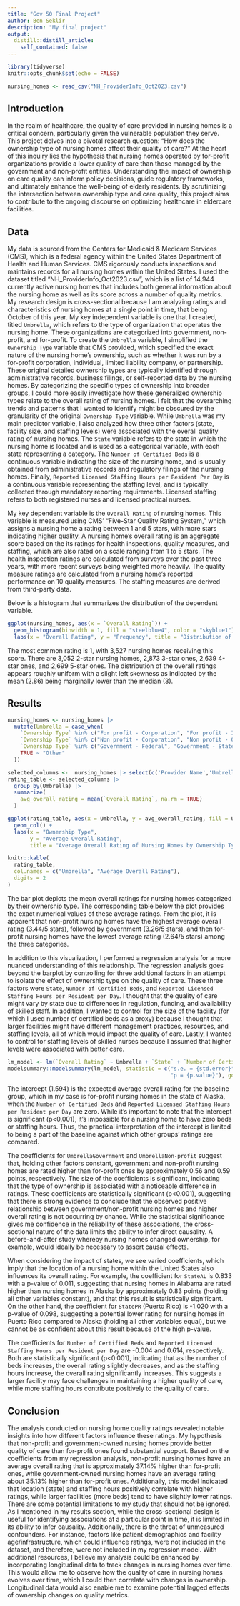 ```yaml
---
title: "Gov 50 Final Project"
author: Ben Seklir
description: "My final project"
output:
  distill::distill_article:
    self_contained: false
---
```

```r
library(tidyverse)
knitr::opts_chunk$set(echo = FALSE)
```
```r
nursing_homes <- read_csv("NH_ProviderInfo_Oct2023.csv")
```


## Introduction
In the realm of healthcare, the quality of care provided in nursing homes is a critical concern, particularly given the vulnerable population they serve. This project delves into a pivotal research question: "How does the ownership type of nursing homes affect their quality of care?" At the heart of this inquiry lies the hypothesis that nursing homes operated by for-profit organizations provide a lower quality of care than those managed by the government and non-profit entities. Understanding the impact of ownership on care quality can inform policy decisions, guide regulatory frameworks, and ultimately enhance the well-being of elderly residents. By scrutinizing the intersection between ownership type and care quality, this project aims to contribute to the ongoing discourse on optimizing healthcare in eldercare facilities. 



## Data
My data is sourced from the Centers for Medicaid & Medicare Services (CMS), which is a federal agency within the United States Department of Health and Human Services. CMS rigorously conducts inspections and maintains records for all nursing homes within the United States. I used the dataset titled "NH_ProviderInfo_Oct2023.csv", which is a list of 14,944 currently active nursing homes that includes both general information about the nursing home as well as its score across a number of quality metrics. My research design is cross-sectional because I am analyzing ratings and characteristics of nursing homes at a single point in time, that being October of this year. My key independent variable is one that I created, titled `Umbrella`, which refers to the type of organization that operates the nursing home. These organizations are categorized into government, non-profit, and for-profit. To create the `Umbrella` variable, I simplified the `Ownership Type` variable that CMS provided, which specified the exact nature of the nursing home's ownership, such as whether it was run by a for-profit corporation, individual, limited liability company, or partnership. These original detailed ownership types are typically identified through administrative records, business filings, or self-reported data by the nursing homes. By categorizing the specific types of ownership into broader groups, I could more easily investigate how these generalized ownership types relate to the overall rating of nursing homes. I felt that the overarching trends and patterns that I wanted to identify might be obscured by the granularity of the original `Ownership Type` variable. While `Umbrella` was my main predictor variable, I also analyzed how three other factors (state, facility size, and staffing levels) were associated with the overall quality rating of nursing homes. The `State` variable refers to the state in which the nursing home is located and is used as a categorical variable, with each state representing a category. The `Number of Certified Beds` is a continuous variable indicating the size of the nursing home, and is usually obtained from administrative records and regulatory filings of the nursing homes. Finally, `Reported Licensed Staffing Hours per Resident Per Day` is a continuous variable representing the staffing level, and is typically collected through mandatory reporting requirements. Licensed staffing refers to both registered nurses and licensed practical nurses. 

My key dependent variable is the `Overall Rating` of nursing homes. This variable is measured using CMS' "Five-Star Quality Rating System," which assigns a nursing home a rating between 1 and 5 stars, with more stars indicating higher quality. A nursing home's overall rating is an aggregate score based on the its ratings for health inspections, quality measures, and staffing, which are also rated on a scale ranging from 1 to 5 stars. The health inspection ratings are calculated from surveys over the past three years, with more recent surveys being weighted more heavily. The quality measure ratings are calculated from a nursing home's reported performance on 10 quality measures. The staffing measures are derived from third-party data. 

Below is a histogram that summarizes the distribution of the dependent variable.

```r
ggplot(nursing_homes, aes(x = `Overall Rating`)) +
  geom_histogram(binwidth = 1, fill = "steelblue4", color = "skyblue1") +
  labs(x = "Overall Rating", y = "Frequency", title = "Distribution of Overall Ratings of Nursing Homes")
```
The most common rating is 1, with 3,527 nursing homes receiving this score. There are 3,052 2-star nursing homes, 2,873 3-star ones, 2,639 4-star ones, and 2,699 5-star ones. The distribution of the overall ratings appears roughly uniform with a slight left skewness as indicated by the mean (2.86) being marginally lower than the median (3).


## Results

```r
nursing_homes <- nursing_homes |>
  mutate(Umbrella = case_when(
    `Ownership Type` %in% c("For profit - Corporation", "For profit - Individual", "For profit - Limited Liability company", "For profit - Partnership") ~ "For-profit",
    `Ownership Type` %in% c("Non profit - Corporation", "Non profit - Other", "Non profit - Church related") ~ "Non-profit",
    `Ownership Type` %in% c("Government - Federal", "Government - State", "Government - County", "Government - City/county", "Government - City", "Government - Hospital district") ~ "Government",
    TRUE ~ "Other"
  ))
```
```r
selected_columns <-  nursing_homes |> select(c('Provider Name','Umbrella','Overall Rating'))
rating_table <- selected_columns |>
  group_by(Umbrella) |>
  summarize(
    avg_overall_rating = mean(`Overall Rating`, na.rm = TRUE)
  )
```
```r
ggplot(rating_table, aes(x = Umbrella, y = avg_overall_rating, fill = Umbrella)) +
  geom_col() +
  labs(x = "Ownership Type",
       y = "Average Overall Rating",
       title = "Average Overall Rating of Nursing Homes by Ownership Type")
```
```r
knitr::kable(
  rating_table,
  col.names = c("Umbrella", "Average Overall Rating"),
  digits = 2
)
```
The bar plot depicts the mean overall ratings for nursing homes categorized by their ownership type. The corresponding table below the plot provides the exact numerical values of these average ratings. From the plot, it is apparent that non-profit nursing homes have the highest average overall rating (3.44/5 stars), followed by government (3.26/5 stars), and then for-profit nursing homes have the lowest average rating (2.64/5 stars) among the three categories.

In addition to this visualization, I performed a regression analysis for a more nuanced understanding of this relationship. The regression analysis goes beyond the barplot by controlling for three additional factors in an attempt to isolate the effect of ownership type on the quality of care. These three factors were `State`, `Number of Certified Beds`, and `Reported Licensed Staffing Hours per Resident per Day`. I thought that the quality of care might vary by state due to differences in regulation, funding, and availability of skilled staff. In addition, I wanted to control for the size of the facility (for which I used number of certified beds as a proxy) because I thought that larger facilities might have different management practices, resources, and staffing levels, all of which would impact the quality of care. Lastly, I wanted to control for staffing levels of skilled nurses because I assumed that higher levels were associated with better care.

```r
lm_model <- lm(`Overall Rating` ~ Umbrella + `State` + `Number of Certified Beds` + `Reported Licensed Staffing Hours per Resident per Day`, data = nursing_homes)
modelsummary::modelsummary(lm_model, statistic = c("s.e. = {std.error}",
                                                   "p = {p.value}"), gof_map = c("nobs", "r.squared", "adj.r.squared"))
```
The intercept (1.594) is the expected average overall rating for the baseline group, which in my case is for-profit nursing homes in the state of Alaska, when the `Number of Certified Beds` and `Reported Licensed Staffing Hours per Resident per Day` are zero. While it's important to note that the intercept is significant (p<0.001), it's impossible for a nursing home to have zero beds or staffing hours. Thus, the practical interpretation of the intercept is limited to being a part of the baseline against which other groups' ratings are compared.

The coefficients for `UmbrellaGovernment` and `UmbrellaNon-profit` suggest that, holding other factors constant, government and non-profit nursing homes are rated higher than for-profit ones by approximately 0.56 and 0.59 points, respectively. The size of the coefficients is significant, indicating that the type of ownership is associated with a noticeable difference in ratings. These coefficients are statistically significant (p<0.001), suggesting that there is strong evidence to conclude that the observed positive relationship between government/non-profit nursing homes and higher overall rating is not occurring by chance. While the statistical significance gives me confidence in the reliability of these associations, the cross-sectional nature of the data limits the ability to infer direct causality. A before-and-after study whereby nursing homes changed ownership, for example, would ideally be necessary to assert causal effects. 

When considering the impact of states, we see varied coefficients, which imply that the location of a nursing home within the United States also influences its overall rating. For example, the coefficient for `StateAL` is 0.833 with a p-value of 0.011, suggesting that nursing homes in Alabama are rated higher than nursing homes in Alaska by approximately 0.83 points (holding all other variables constant), and that this result is statistically significant. On the other hand, the coefficient for `StatePR` (Puerto Rico) is -1.020 with a p-value of 0.098, suggesting a potential lower rating for nursing homes in Puerto Rico compared to Alaska (holding all other variables equal), but we cannot be as confident about this result because of the high p-value.

The coefficients for `Number of Certified Beds` and `Reported Licensed Staffing Hours per Resident per Day` are -0.004 and 0.614, respectively. Both are statistically significant (p<0.001), indicating that as the number of beds increases, the overall rating slightly decreases, and as the staffing hours increase, the overall rating significantly increases. This suggests a larger facility may face challenges in maintaining a higher quality of care, while more staffing hours contribute positively to the quality of care.


## Conclusion
The analysis conducted on nursing home quality ratings revealed notable insights into how different factors influence these ratings. My hypothesis that non-profit and government-owned nursing homes provide better quality of care than for-profit ones found substantial support. Based on the coefficients from my regression analysis, non-profit nursing homes have an average overall rating that is approximately 37.14% higher than for-profit ones, while government-owned nursing homes have an average rating about 35.13% higher than for-profit ones. Additionally, this model indicated that location (state) and staffing hours positively correlate with higher ratings, while larger facilities (more beds) tend to have slightly lower ratings. There are some potential limitations to my study that should not be ignored. As I mentioned in my results section, while the cross-sectional design is useful for identifying associations at a particular point in time, it is limited in its ability to infer causality. Additionally, there is the threat of unmeasured confounders. For instance, factors like patient demographics and facility age/infrastructure, which could influence ratings, were not included in the dataset, and therefore, were not included in my regression model. With additional resources, I believe my analysis could be enhanced by incorporating longitudinal data to track changes in nursing homes over time. This would allow me to observe how the quality of care in nursing homes evolves over time, which I could then correlate with changes in ownership. Longitudinal data would also enable me to examine potential lagged effects of ownership changes on quality metrics.  